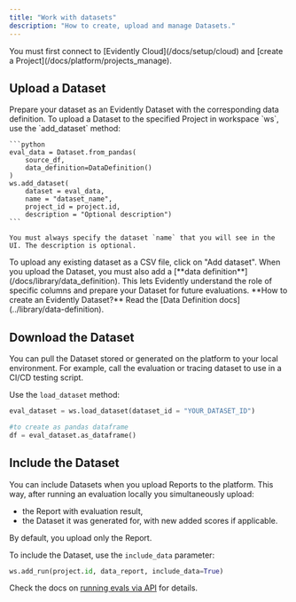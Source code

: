 ```yaml
---
title: "Work with datasets"
description: "How to create, upload and manage Datasets."
---
```


<Tip>
  You must first connect to [Evidently Cloud](/docs/setup/cloud) and [create a Project](/docs/platform/projects_manage).
</Tip>

## Upload a Dataset

<Tabs>
  <Tab title="Python">
    Prepare your dataset as an Evidently Dataset with the corresponding data definition. To upload a Dataset to the specified Project in workspace `ws`, use the `add_dataset` method:

    ```python
    eval_data = Dataset.from_pandas(
        source_df,
        data_definition=DataDefinition()
    )
    ws.add_dataset(
        dataset = eval_data, 
        name = "dataset_name",
        project_id = project.id, 
        description = "Optional description")
    ```

    You must always specify the dataset `name` that you will see in the UI. The description is optional.
  </Tab>
  <Tab title="UI">
    To upload any existing dataset as a CSV file, click on "Add dataset". When you upload the Dataset, you must also add a [**data definition**](/docs/library/data_definition). This lets Evidently understand the role of specific columns and prepare your Dataset for future evaluations.
  </Tab>
</Tabs>

<Note>
  **How to create an Evidently Dataset?** Read the [Data Definition docs](../library/data-definition).
</Note>

## Download the Dataset

You can pull the Dataset stored or generated on the platform to your local environment. For example, call the evaluation or tracing dataset to use in a CI/CD testing script.

Use the `load_dataset` method:

```python
eval_dataset = ws.load_dataset(dataset_id = "YOUR_DATASET_ID") 

#to create as pandas dataframe
df = eval_dataset.as_dataframe()
```

## Include the Dataset

You can include Datasets when you upload Reports to the platform. This way, after running an evaluation locally you simultaneously upload:

- the Report with evaluation result,
- the Dataset it was generated for, with new added scores if applicable.

By default, you upload only the Report.

To include the Dataset, use the `include_data` parameter:

```python
ws.add_run(project.id, data_report, include_data=True)
```

Check the docs on [running evals via API](/docs/platform/evals_api) for details.